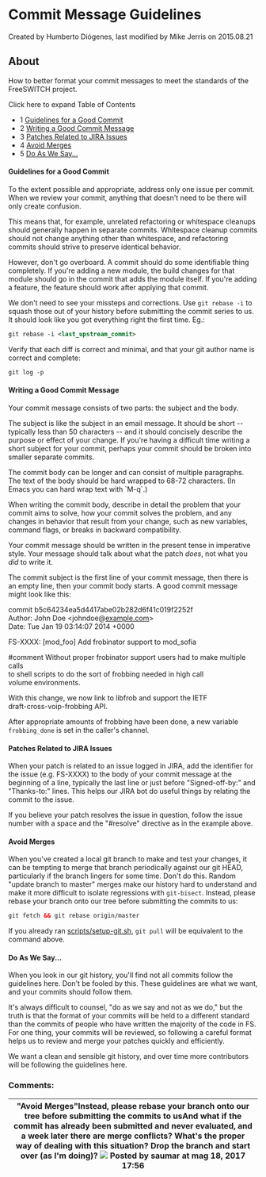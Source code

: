 
# Commit Message Guidelines 

 Created by  Humberto Diógenes, last modified by  Mike Jerris on 2015.08.21

## About

How to better format your commit messages to meet the standards of the FreeSWITCH project.

Click here to expand Table of Contents

* 1 [Guidelines for a Good Commit](#guidelines-for-a-good-commit)
* 2 [Writing a Good Commit Message](#writing-a-good-commit-message)
* 3 [Patches Related to JIRA Issues](#patches-related-to-jira-issues)
* 4 [Avoid Merges](#avoid-merges)
* 5 [Do As We Say...](#do-as-we-say)

#### Guidelines for a Good Commit

To the extent possible and appropriate, address only one issue per commit. When we review your commit, anything that doesn't need to be there will only create confusion.

This means that, for example, unrelated refactoring or whitespace cleanups should generally happen in separate commits. Whitespace cleanup commits should not change anything other than whitespace, and refactoring commits should strive to preserve identical behavior.

However, don't go overboard. A commit should do some identifiable thing completely. If you're adding a new module, the build changes for that module should go in the commit that adds the module itself. If you're adding a feature, the feature should work after applying that commit.

We don't need to see your missteps and corrections. Use `git rebase -i` to squash those out of your history before submitting the commit series to us. It should look like you got everything right the first time. Eg.:

```xml
git rebase -i <last_upstream_commit>
```

Verify that each diff is correct and minimal, and that your git author name is correct and complete:

```xml
git log -p
```

#### Writing a Good Commit Message

Your commit message consists of two parts: the subject and the body.

The subject is like the subject in an email message. It should be short -- typically less than 50 characters -- and it should concisely describe the purpose or effect of your change. If you're having a difficult time writing a short subject for your commit, perhaps your commit should be broken into smaller separate commits.

The commit body can be longer and can consist of multiple paragraphs. The text of the body should be hard wrapped to 68-72 characters. (In Emacs you can hard wrap text with \`M-q\`.)

When writing the commit body, describe in detail the problem that your commit aims to solve, how your commit solves the problem, and any changes in behavior that result from your change, such as new variables, command flags, or breaks in backward compatibility.

Your commit message should be written in the present tense in imperative style. Your message should talk about what the patch _does_, not what you _did_ to write it.

The commit subject is the first line of your commit message, then there is an empty line, then your commit body starts. A good commit message might look like this:

commit b5c64234ea5d4417abe02b282d6f41c019f2252f  
 Author: John Doe &lt;johndoe@[example.com](http://example.com/)>  
 Date: Tue Jan 19 03:14:07 2014 +0000

 FS-XXXX: [mod_foo] Add frobinator support to mod_sofia

 #comment Without proper frobinator support users had to make multiple calls  
 to shell scripts to do the sort of frobbing needed in high call  
 volume environments.  
   
 With this change, we now link to libfrob and support the IETF  
 draft-cross-voip-frobbing API.  
   
 After appropriate amounts of frobbing have been done, a new variable  
 `frobbing_done` is set in the caller's channel.  
 
#### Patches Related to JIRA Issues

When your patch is related to an issue logged in JIRA, add the identifier for the issue (e.g. FS-XXXX) to the body of your commit message at the beginning of a line, typically the last line or just before "Signed-off-by:" and "Thanks-to:" lines. This helps our JIRA bot do useful things by relating the commit to the issue.

If you believe your patch resolves the issue in question, follow the issue number with a space and the "#resolve" directive as in the example above.

#### Avoid Merges

When you've created a local git branch to make and test your changes, it can be tempting to merge that branch periodically against our git HEAD, particularly if the branch lingers for some time. Don't do this. Random "update branch to master" merges make our history hard to understand and make it more difficult to isolate regressions with `git-bisect`. Instead, please rebase your branch onto our tree before submitting the commits to us:

```xml
git fetch && git rebase origin/master
```

If you already ran [scripts/setup-git.sh](https://freeswitch.org/stash/projects/FS/repos/freeswitch/browse/scripts/setup-git.sh), `git pull` will be equivalent to the command above.

#### Do As We Say...

When you look in our git history, you'll find not all commits follow the guidelines here. Don't be fooled by this. These guidelines are what we want, and your commits should follow them.

It's always difficult to counsel, "do as we say and not as we do," but the truth is that the format of your commits will be held to a different standard than the commits of people who have written the majority of the code in FS. For one thing, your commits will be reviewed, so following a careful format helps us to review and merge your patches quickly and efficiently.

We want a clean and sensible git history, and over time more contributors will be following the guidelines here.

### Comments:

| "Avoid Merges"Instead, please rebase your branch onto our tree **before** submitting the commits to usAnd what if the commit has already been submitted and never evaluated, and a week later there are merge conflicts? What's the proper way of dealing with this situation? Drop the branch and start over (as I'm doing)? ![](/images/icons/contenttypes/comment_16.png) Posted by saumar at mag 18, 2017 17:56 |
| ------------------------------------------------------------------------------------------------------------------------------------------------------------------------------------------------------------------------------------------------------------------------------------------------------------------------------------------------------------------------------------------------------------------ |


